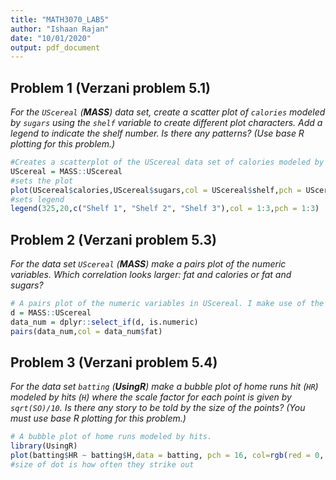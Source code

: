 ---
title: "MATH3070_LAB5"
author: "Ishaan Rajan"
date: "10/01/2020"
output: pdf_document
---

## Problem 1 (Verzani problem 5.1)
*For the `UScereal` (**MASS**) data set, create a scatter plot of `calories` modeled by `sugars` using the `shelf` variable to create different plot characters. Add a legend to indicate the shelf number. Is there any patterns? (Use base R plotting for this problem.)*

```{r, tidy=TRUE, error=TRUE}
#Creates a scatterplot of the UScereal data set of calories modeled by sugars. 
UScereal = MASS::UScereal
#sets the plot
plot(UScereal$calories,UScereal$sugars,col = UScereal$shelf,pch = UScereal$shelf)
#sets legend
legend(325,20,c("Shelf 1", "Shelf 2", "Shelf 3"),col = 1:3,pch = 1:3)
```

## Problem 2 (Verzani problem 5.3)
*For the data set `UScereal` (**MASS**) make a pairs plot of the numeric variables. Which correlation looks larger: fat and calories or fat and sugars?*

```{r, tidy=TRUE, error=TRUE}
# A pairs plot of the numeric variables in UScereal. I make use of the dplyr package.
d = MASS::UScereal
data_num = dplyr::select_if(d, is.numeric)
pairs(data_num,col = data_num$fat)
```

## Problem 3 (Verzani problem 5.4)
*For the data set `batting` (**UsingR**) make a bubble plot of home runs hit (`HR`) modeled by hits (`H`) where the scale factor for each point is given by `sqrt(SO)/10`. Is there any story to be told by the size of the points? (You must use base R plotting for this problem.)*

```{r, tidy=TRUE, error=TRUE}
# A bubble plot of home runs modeled by hits.
library(UsingR)
plot(batting$HR ~ batting$H,data = batting, pch = 16, col=rgb(red = 0, green = 0, blue = 0, alpha = 0.250),cex = sqrt(SO)/10)
#size of dot is how often they strike out
```

